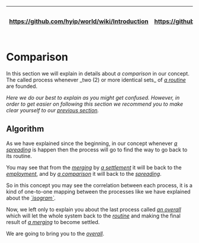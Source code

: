 <table>
  <thead>
    <tr>
      <th>[[:arrow_double_up:|https://github.com/hyip/world/wiki/Introduction]]</th>
      <th>[[:arrow_up_small:|https://github.com/hyipworld/hyipworld.github.io/wiki/Introduction]]</th>
      <th>[[Introduction|:rewind:]] [[Introduction|Intro]]</th>
      <th>[[Mapping-Settlement|:arrow_backward:]] [[Mapping-Settlement|Prev]]</th>
      <th>[[Mapping-Comparison|:repeat:]] [[Mapping-Comparison|Reload]]</th>
      <th>[[Mapping-Overall|Next]] [[Mapping-Overall|:arrow_forward:]]</th>
      <th>[[maps|Last]] [[maps|:fast_forward:]]</th>
      <th>[[:arrow_down_small:|https://github.com/hyip/rating]]</th>
      <th>[[:arrow_double_down:|https://github.com/hyip/rating/wiki/Introduction]]</th>
    </tr>
  </thead>
</table>
= Comparison =
In this section we will explain in details about ''a comparison'' in our concept. The called process whenever _two (2) or more identical sets_ of ''[[Mapping-Routine|a routine]]'' are founded.

''Here we do our best to explain as you might get confused. However, in order to get easier on following this section we recommend you to make clear yourself to our [[Mapping-Settlement|previous section]].''

== Algorithm ==
As we have explained since the beginning, in our concept whenever ''[[Mapping-Spreading|a spreading]]'' is happen then the process will go to find the way to go back to its routine.

You may see that from the ''[[Mapping-Merging|merging]]'' by ''[[Mapping-Settlement|a settlement]]'' it will be back to the ''[[Mapping-Employment|employment]]'', and by ''[[Mapping-Comparison|a comparison]]'' it will back to the ''[[Mapping-Spreading|spreading]]''.

So in this concept you may see the correlation between each process, it is a kind of one-to-one mapping between the processes like we have explained about the ''[[Mapping#nonpattern-word-isogram|`isogram`]]''. 

Now, we left only to explain you about the last process called ''[[Mapping-Overall|an overall]]'' which will let the whole system back to the ''[[Mapping-Routine|routine]]'' and making the final result of ''[[Mapping-Merging|a merging]]'' to become settled.

We are going to bring you to the ''[[Mapping-Overall|overall]]''.